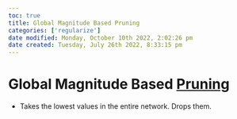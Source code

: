 ```yaml
---
toc: true
title: Global Magnitude Based Pruning
categories: ['regularize']
date modified: Monday, October 10th 2022, 2:02:26 pm
date created: Tuesday, July 26th 2022, 8:33:15 pm
---
```


# Global Magnitude Based [Pruning](Pruning.qmd)
- Takes the lowest values in the entire network. Drops them.




